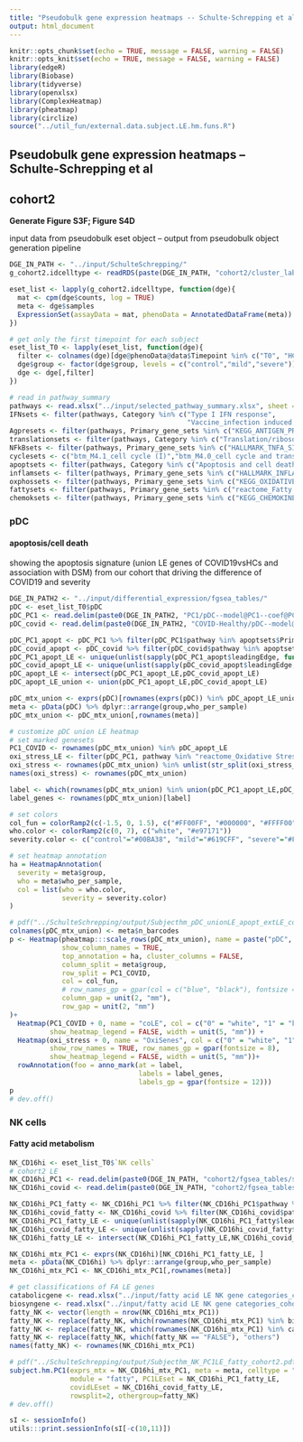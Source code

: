 ```yaml
---
title: "Pseudobulk gene expression heatmaps -- Schulte-Schrepping et al, 2020, Cell"
output: html_document
---
```


```r
knitr::opts_chunk$set(echo = TRUE, message = FALSE, warning = FALSE)
knitr::opts_knit$set(echo = TRUE, message = FALSE, warning = FALSE)
library(edgeR)
library(Biobase)
library(tidyverse)
library(openxlsx)
library(ComplexHeatmap)
library(pheatmap)
library(circlize)
source("../util_fun/external.data.subject.LE.hm.funs.R")
```

## Pseudobulk gene expression heatmaps -- Schulte-Schrepping et al
## cohort2
**Generate Figure S3F; Figure S4D**   

input data from pseudobulk eset object -- output from pseudobulk object generation pipeline  

```r
DGE_IN_PATH <- "../input/SchulteSchrepping/"
g_cohort2.idcelltype <- readRDS(paste(DGE_IN_PATH, "cohort2/cluster_labels_res.0.4.rds", sep = ""))

eset_list <- lapply(g_cohort2.idcelltype, function(dge){
  mat <- cpm(dge$counts, log = TRUE)
  meta <- dge$samples
  ExpressionSet(assayData = mat, phenoData = AnnotatedDataFrame(meta))
})

# get only the first timepoint for each subject
eset_list_T0 <- lapply(eset_list, function(dge){
  filter <- colnames(dge)[dge@phenoData@data$Timepoint %in% c("T0", "HC")]
  dge$group <- factor(dge$group, levels = c("control","mild","severe"))
  dge <- dge[,filter]
})

# read in pathway_summary
pathways <- read.xlsx("../input/selected_pathway_summary.xlsx", sheet = "reduced", startRow = 1)
IFNsets <- filter(pathways, Category %in% c("Type I IFN response", 
                                            "Vaccine_infection induced early blood transcriptomic signature"))
Agpresets <- filter(pathways, Primary_gene_sets %in% c("KEGG_ANTIGEN_PROCESSING_AND_PRESENTATION"))
translationsets <- filter(pathways, Category %in% c("Translation/ribosome"))
NFkBsets <- filter(pathways, Primary_gene_sets %in% c("HALLMARK_TNFA_SIGNALING_VIA_NFKB"))
cyclesets <- c("btm_M4.1_cell cycle (I)","btm_M4.0_cell cycle and transcription")
apoptsets <- filter(pathways, Category %in% c("Apoptosis and cell death"))
inflamsets <- filter(pathways, Primary_gene_sets %in% c("HALLMARK_INFLAMMATORY_RESPONSE"))
oxphossets <- filter(pathways, Primary_gene_sets %in% c("KEGG_OXIDATIVE_PHOSPHORYLATION"))
fattysets <- filter(pathways, Primary_gene_sets %in% c("reactome_Fatty acid metabolism"))
chemoksets <- filter(pathways, Primary_gene_sets %in% c("KEGG_CHEMOKINE_SIGNALING_PATHWAY","GO_CELLULAR_RESPONSE_TO_INTERLEUKIN_1"))
```
  
  
### pDC
#### apoptosis/cell death
showing the apoptosis signature (union LE genes of COVID19vsHCs and association with DSM) from our cohort that driving the difference of COVID19 and severity 
```r
DGE_IN_PATH2 <- "../input/differential_expression/fgsea_tables/"
pDC <- eset_list_T0$pDC
pDC_PC1 <- read.delim(paste0(DGE_IN_PATH2, "PC1/pDC--model@PC1--coef@PC1--fgsea.tsv"), header = TRUE)
pDC_covid <- read.delim(paste0(DGE_IN_PATH2, "COVID-Healthy/pDC--model@healthy_vs_covid--coef@COVID-Healthy--fgsea.tsv"), header = TRUE)

pDC_PC1_apopt <- pDC_PC1 %>% filter(pDC_PC1$pathway %in% apoptsets$Primary_gene_sets)
pDC_covid_apopt <- pDC_covid %>% filter(pDC_covid$pathway %in% apoptsets$Primary_gene_sets)
pDC_PC1_apopt_LE <- unique(unlist(sapply(pDC_PC1_apopt$leadingEdge, function(x) str_split(x, pattern = " "))))
pDC_covid_apopt_LE <- unique(unlist(sapply(pDC_covid_apopt$leadingEdge, function(x) str_split(x, pattern = " "))))
pDC_apopt_LE <- intersect(pDC_PC1_apopt_LE,pDC_covid_apopt_LE)
pDC_apopt_LE_union <- union(pDC_PC1_apopt_LE,pDC_covid_apopt_LE)

pDC_mtx_union <- exprs(pDC)[rownames(exprs(pDC)) %in% pDC_apopt_LE_union,]
meta <- pData(pDC) %>% dplyr::arrange(group,who_per_sample)
pDC_mtx_union <- pDC_mtx_union[,rownames(meta)]

# customize pDC union LE heatmap
# set marked genesets
PC1_COVID <- rownames(pDC_mtx_union) %in% pDC_apopt_LE
oxi_stress_LE <- filter(pDC_PC1, pathway %in% "reactome_Oxidative Stress Induced Senescence")$leadingEdge
oxi_stress <- rownames(pDC_mtx_union) %in% unlist(str_split(oxi_stress_LE, pattern = " "))
names(oxi_stress) <- rownames(pDC_mtx_union)

label <- which(rownames(pDC_mtx_union) %in% union(pDC_PC1_apopt_LE,pDC_covid_apopt_LE)[1:24])
label_genes <- rownames(pDC_mtx_union)[label]

# set colors
col_fun = colorRamp2(c(-1.5, 0, 1.5), c("#FF00FF", "#000000", "#FFFF00"))
who.color <- colorRamp2(c(0, 7), c("white", "#e97171"))
severity.color <- c("control"="#00BA38", "mild"="#619CFF", "severe"="#F8766D")

# set heatmap annotation
ha = HeatmapAnnotation(
  severity = meta$group,
  who = meta$who_per_sample, 
  col = list(who = who.color,
             severity = severity.color)
)

# pdf("../SchulteSchrepping/output/Subjecthm_pDC_unionLE_apopt_extLE_cohort2.pdf", width = 10, height = 5)
colnames(pDC_mtx_union) <- meta$n_barcodes
p <- Heatmap(pheatmap:::scale_rows(pDC_mtx_union), name = paste("pDC", "apopt", sep = "_"), 
             show_column_names = TRUE,
             top_annotation = ha, cluster_columns = FALSE,
             column_split = meta$group,
             row_split = PC1_COVID,
             col = col_fun,
             # row_names_gp = gpar(col = c("blue", "black"), fontsize = c(10, 10)),
             column_gap = unit(2, "mm"),
             row_gap = unit(2, "mm")
)+
  Heatmap(PC1_COVID + 0, name = "coLE", col = c("0" = "white", "1" = "blue"), 
          show_heatmap_legend = FALSE, width = unit(5, "mm")) +
  Heatmap(oxi_stress + 0, name = "OxiSenes", col = c("0" = "white", "1" = "green"), 
          show_row_names = TRUE, row_names_gp = gpar(fontsize = 8),
          show_heatmap_legend = FALSE, width = unit(5, "mm"))+
  rowAnnotation(foo = anno_mark(at = label,
                                labels = label_genes,
                                labels_gp = gpar(fontsize = 12)))
p
# dev.off()
```
  
  
### NK cells
#### Fatty acid metabolism
```r
NK_CD16hi <- eset_list_T0$`NK cells`
# cohort2 LE
NK_CD16hi_PC1 <- read.delim(paste0(DGE_IN_PATH, "cohort2/fgsea_tables/severe-mild/NK cells--model@severity--coef@severe-mild--fgsea.tsv"), header = TRUE)
NK_CD16hi_covid <- read.delim(paste0(DGE_IN_PATH, "cohort2/fgsea_tables/COVID-Healthy/NK cells--model@healthy_vs_covid--coef@COVID-Healthy--fgsea.tsv"), header = TRUE)

NK_CD16hi_PC1_fatty <- NK_CD16hi_PC1 %>% filter(NK_CD16hi_PC1$pathway %in% fattysets$Primary_gene_sets)
NK_CD16hi_covid_fatty <- NK_CD16hi_covid %>% filter(NK_CD16hi_covid$pathway %in% fattysets$Primary_gene_sets)
NK_CD16hi_PC1_fatty_LE <- unique(unlist(sapply(NK_CD16hi_PC1_fatty$leadingEdge, function(x) str_split(x, pattern = " "))))
NK_CD16hi_covid_fatty_LE <- unique(unlist(sapply(NK_CD16hi_covid_fatty$leadingEdge, function(x) str_split(x, pattern = " "))))
NK_CD16hi_fatty_LE <- intersect(NK_CD16hi_PC1_fatty_LE,NK_CD16hi_covid_fatty_LE)

NK_CD16hi_mtx_PC1 <- exprs(NK_CD16hi)[NK_CD16hi_PC1_fatty_LE, ]
meta <- pData(NK_CD16hi) %>% dplyr::arrange(group,who_per_sample) 
NK_CD16hi_mtx_PC1 <- NK_CD16hi_mtx_PC1[,rownames(meta)]

# get classifications of FA LE genes
catabolicgene <- read.xlsx("../input/fatty acid LE NK gene categories_cohort2.xlsx", sheet = "catabolic", rowNames = TRUE, colNames = TRUE)$Gene.Symbol
biosyngene <- read.xlsx("../input/fatty acid LE NK gene categories_cohort2.xlsx", sheet = "biosynthetic", rowNames = TRUE, colNames = TRUE)$Gene.Symbol
fatty_NK <- vector(length = nrow(NK_CD16hi_mtx_PC1))
fatty_NK <- replace(fatty_NK, which(rownames(NK_CD16hi_mtx_PC1) %in% biosyngene), "biosynthetic")
fatty_NK <- replace(fatty_NK, which(rownames(NK_CD16hi_mtx_PC1) %in% catabolicgene), "catabolic")
fatty_NK <- replace(fatty_NK, which(fatty_NK == "FALSE"), "others")
names(fatty_NK) <- rownames(NK_CD16hi_mtx_PC1)

# pdf("../SchulteSchrepping/output/Subjecthm_NK_PC1LE_fatty_cohort2.pdf", width = 10, height = 6)
subject.hm.PC1(exprs_mtx = NK_CD16hi_mtx_PC1, meta = meta, celltype = "NK", 
               module = "fatty", PC1LEset = NK_CD16hi_PC1_fatty_LE, 
               covidLEset = NK_CD16hi_covid_fatty_LE, 
               rowsplit=2, othergroup=fatty_NK)
# dev.off()

```


```r
sI <- sessionInfo()
utils:::print.sessionInfo(sI[-c(10,11)])
```


